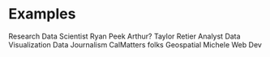 # Examples

Research Data Scientist
Ryan Peek
Arthur?
Taylor Retier
Analyst
Data Visualization
Data Journalism
CalMatters folks
Geospatial
Michele
Web Dev
